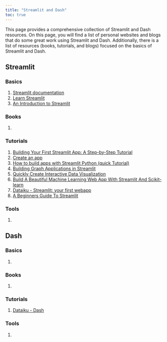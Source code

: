 ```yaml
---
title: "Streamlit and Dash"
toc: true
---
```


This page provides a comprehensive collection of Streamlit and Dash resources. On this page, you will find a list of personal websites and blogs that do some great work using Streamlit and Dash. Additionally, there is a list of resources (books, tutorials, and blogs) focused on the basics of Streamlit and Dash.

## Streamlit

### Basics

1) [Streamlit documentation](https://docs.streamlit.io/)
2) [Learn Streamlit](https://streamlitpython.com/)
3) [An Introduction to Streamlit](https://www.askpython.com/python-modules/introduction-to-streamlit)

### Books

1) []()

### Tutorials

1) [Building Your First Streamlit App: A Step-by-Step Tutorial](https://medium.com/@chaitanyasirivuri/building-your-first-streamlit-app-a-step-by-step-tutorial-e058d5dfe5f4)
2) [Create an app](https://docs.streamlit.io/get-started/tutorials/create-an-app)
3) [How to build apps with Streamlit Python (quick Tutorial)](https://www.justintodata.com/streamlit-python-tutorial/)
4) [Building Graph Applications in Streamlit](https://www.graphable.ai/blog/streamlit-tutorial-for-graph-apps/)
5) [Quickly Create Interactive Data Visualization](https://docs.kanaries.net/topics/Streamlit/streamlit-visualization)
6) [Build A Beautiful Machine Learning Web App With Streamlit And Scikit-learn](https://www.python-engineer.com/posts/streamlit-tutorial/)
7) [Dataiku - Streamlit: your first webapp](https://developer.dataiku.com/latest/tutorials/webapps/streamlit/basics/index.html)
8) [A Beginners Guide To Streamlit](https://geeksforgeeks.org/a-beginners-guide-to-streamlit/)


### Tools

1) []()



## Dash

### Basics

1) []()

### Books

1) []()

### Tutorials

1) [Dataiku - Dash](https://developer.dataiku.com/latest/tutorials/webapps/dash/index.html)

### Tools

1) []()
